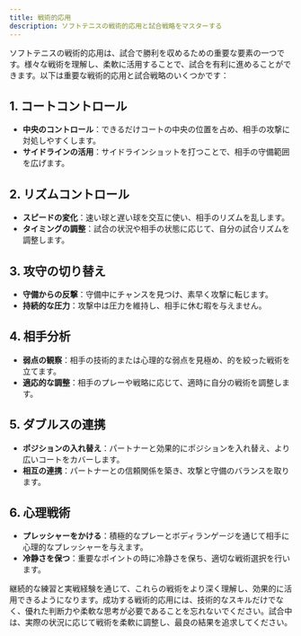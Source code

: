 ```yaml
---
title: 戦術的応用
description: ソフトテニスの戦術的応用と試合戦略をマスターする
---
```


ソフトテニスの戦術的応用は、試合で勝利を収めるための重要な要素の一つです。様々な戦術を理解し、柔軟に活用することで、試合を有利に進めることができます。以下は重要な戦術的応用と試合戦略のいくつかです：

## 1. コートコントロール

- **中央のコントロール**：できるだけコートの中央の位置を占め、相手の攻撃に対処しやすくします。
- **サイドラインの活用**：サイドラインショットを打つことで、相手の守備範囲を広げます。

## 2. リズムコントロール

- **スピードの変化**：速い球と遅い球を交互に使い、相手のリズムを乱します。
- **タイミングの調整**：試合の状況や相手の状態に応じて、自分の試合リズムを調整します。

## 3. 攻守の切り替え

- **守備からの反撃**：守備中にチャンスを見つけ、素早く攻撃に転じます。
- **持続的な圧力**：攻撃中は圧力を維持し、相手に休む暇を与えません。

## 4. 相手分析

- **弱点の観察**：相手の技術的または心理的な弱点を見極め、的を絞った戦術を立てます。
- **適応的な調整**：相手のプレーや戦略に応じて、適時に自分の戦術を調整します。

## 5. ダブルスの連携

- **ポジションの入れ替え**：パートナーと効果的にポジションを入れ替え、より広いコートをカバーします。
- **相互の連携**：パートナーとの信頼関係を築き、攻撃と守備のバランスを取ります。

## 6. 心理戦術

- **プレッシャーをかける**：積極的なプレーとボディランゲージを通じて相手に心理的なプレッシャーを与えます。
- **冷静さを保つ**：重要なポイントの時に冷静さを保ち、適切な戦術選択を行います。

継続的な練習と実戦経験を通じて、これらの戦術をより深く理解し、効果的に活用できるようになります。成功する戦術的応用には、技術的なスキルだけでなく、優れた判断力や柔軟な思考が必要であることを忘れないでください。試合中は、実際の状況に応じて戦術を柔軟に調整し、最良の結果を追求してください。